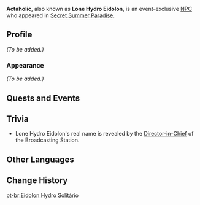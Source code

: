{{Character Infobox
|name             = Lone Hydro Eidolon
|realname         = Actaholic
|type             = Event NPC
|image            = Hydro Eidolon.png
|region           = Sumeru
|location         = Veluriyam Mirage
|affiliation      = Hydro Eidolon
|title            = Only the Wise Should Speak
}}
'''Actaholic''', also known as '''Lone Hydro Eidolon''', is an event-exclusive [[NPC]] who appeared in [[Secret Summer Paradise]].

==Profile==
<!--Detailed story/lore information goes here.-->
''(To be added.)''

===Appearance===
<!--Keep appearance section short and concise. Limit to 2 paragraphs with 3-4 sentences each.-->
''(To be added.)''

==Quests and Events==
{{Quests and Events}}

==Trivia==
* Lone Hydro Eidolon's real name is revealed by the [[Director-in-Chief]] of the Broadcasting Station.

==Other Languages==
{{Other Languages|default_hidden=1
|1_en      = Lone Hydro Eidolon
|1_zhs     = 落单的水形幻灵
|1_zhs_rm  = Luòdān de Shuǐxíng Huànlíng
|1_zht     = 落單的水形幻靈
|1_zht_rm  = Luòdān de Shuǐxíng Huànlíng
|1_ja      = はぐれ水形幻霊
|1_ja_rm   = Hagure Suikei Genrei
|1_ko      = 홀로 남은 물<->의 환령
|1_es      = Eidolon hidromimético solitario
|1_fr      = Eidolon Hydro esseulé
|1_ru      = Одинокий Гидро эйдолон
|1_th      = ภูตน้ำมายาที่เหลืออยู่ตัวเดียว
|1_th_rm   = 
|1_vi      = Eidolon Thủy Lạc Lõng
|1_de      = Alleingelassener Wassergeist
|1_id      = Hydro Eidolon yang Kesepian
|1_pt      = Eidolon Hydro Solitário
|1_tr      = Yalnız Su Tayfı
|1_it      = Eidolon di Hydro solitario

|2_en      = Actaholic
|2_zhs     = 超入戏
|2_zhs_rm  = Chāo Rùxì
|2_zht     = 超入戲
|2_zht_rm  = Chāo Rùxì
|2_ja      = スーパー役者
|2_ja_rm   = Suupaa Yakusha
|2_ko      = 과몰입쟁<->이
<!-- ES translation never gives a name to the Eidolon, but refers to it as "the born actor" -->
|2_fr      = Immersifond
|2_ru      = Театрофил
|2_th      = โคตรอินบท
|2_th_rm   = 
|2_vi      = <!--Người bạn đó còn định mở lớp giảng dạy, nhưng không ai hoàn thành cả, thế là bản thân phải trở thành diễn viên duy nhất.-->
|2_de      = Schauspielsüchtiger
|2_id      = Actaholic
|2_pt      = Super Imersivo
|2_tr      = Oyunkolik
|2_it      = Megattore
}}

==Change History==
{{Change History|3.8}}

[[pt-br:Eidolon Hydro Solitário]]